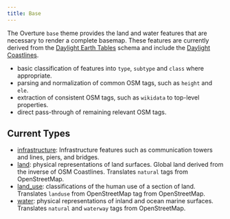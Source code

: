 ```yaml
---
title: Base
---
```


The Overture `base` theme provides the land and water features that are necessary to render a complete basemap. These features are currently derived from the [Daylight Earth Tables](https://daylightmap.org/earth/) schema and include the [Daylight Coastlines](https://daylightmap.org/coastlines.html).

<!--
add use cases here
-->

<!--
add use cases here
-->

- basic classification of features into `type`, `subtype` and `class` where appropriate.
- parsing and normalization of common OSM tags, such as `height` and `ele`.
- extraction of consistent OSM tags, such as `wikidata` to top-level properties.
- direct pass-through of remaining relevant OSM tags.

## Current Types

- [infrastructure](https://docs.overturemaps.org/schema/reference/base/infrastructure): Infrastructure features such as communication towers and lines, piers, and bridges.
- [land](https://docs.overturemaps.org/schema/reference/base/land): physical representations of land surfaces. Global land derived from the inverse of OSM Coastlines. Translates `natural` tags from OpenStreetMap.
- [land_use](https://docs.overturemaps.org/schema/reference/base/land-use): classifications of the human use of a section of land. Translates `landuse` from OpenStreetMap tag from OpenStreetMap.
- [water](https://docs.overturemaps.org/reference/schema/base/water): physical representations of inland and ocean marine surfaces. Translates `natural` and `waterway` tags from OpenStreetMap.

<!-- ## Schema Reference

- [Explore the schema for the infrastructure feature type](/reference/base/infrastructure).
- [Explore the schema for the land feature type](/reference/base/land).
- [Explore the schema for the land use feature type](/reference/base/land-use).
- [Explore the schema for the water feature type](/reference/base/water). -->
